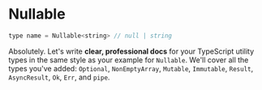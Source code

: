 # Nullable

```javascript
type name = Nullable<string> // null | string
```

Absolutely. Let's write **clear, professional docs** for your TypeScript utility types in the same style as your example for `Nullable`. We'll cover all the types you've added: `Optional`, `NonEmptyArray`, `Mutable`, `Immutable`, `Result`, `AsyncResult`, `Ok`, `Err`, and `pipe`.